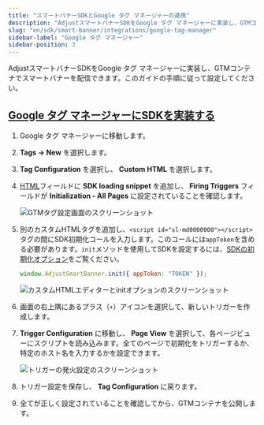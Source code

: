 ```yaml
---
title: "スマートバナーSDKとGoogle タグ マネージャーの連携"
description: "AdjustスマートバナーSDKをGoogle タグ マネージャーに実装し、GTMコンテナでスマートバナーを配信できます。"
slug: "en/sdk/smart-banner/integrations/google-tag-manager"
sidebar-label: "Google タグ マネージャー"
sidebar-position: 3
---
```

AdjustスマートバナーSDKをGoogle タグ マネージャーに実装し、GTMコンテナでスマートバナーを配信できます。このガイドの手順に従って設定してください。

[Google タグ マネージャーにSDKを実装する](integrate-the-sdk-in-google-tag-manager)
--------------------------------------------------------------------

1. Google タグ マネージャーに移動します。

2. **Tags → New** を選択します。

3. **Tag Configuration** を選択し、 **Custom HTML** を選択します。

4. [HTML](/en/sdk/smart-banner#using-a-cdn)フィールドに **SDK loading snippet** を追加し、 **Firing Triggers** フィールドが **Initialization \- All Pages** に設定されていることを確認します。

   ![GTMタグ設定画面のスクリーンショット](@images/smart-banner-sdk/gtm/1-gtm-configuration.png)
5. 別のカスタムHTMLタグを追加し、`<script id="sl-md0000000"></script>`タグの間にSDK初期化コールを入力します。このコールには`appToken`を含める必要があります。`init`メソッドを使用してSDKを設定するには、[SDKの初期化オプション](/en/sdk/smart-banner/init-options)をご覧ください。

   ```js
   window.AdjustSmartBanner.init({ appToken: "TOKEN" });
   ```

   ![カスタムHTMLエディターとinitオプションのスクリーンショット](@images/smart-banner-sdk/gtm/2-init-options.png)
6. 画面の右上隅にあるプラス（`+`）アイコンを選択して、新しいトリガーを作成します。

7. **Trigger Configuration** に移動し、 **Page View** を選択して、各ページビューにスクリプトを読み込みます。全てのページで初期化をトリガーするか、特定のホスト名を入力するかを設定できます。

   ![トリガーの発火設定のスクリーンショット](@images/smart-banner-sdk/gtm/3-trigger-config.png)
8. トリガー設定を保存し、 **Tag Configuration** に戻ります。

9. 全てが正しく設定されていることを確認してから、GTMコンテナを公開します。

